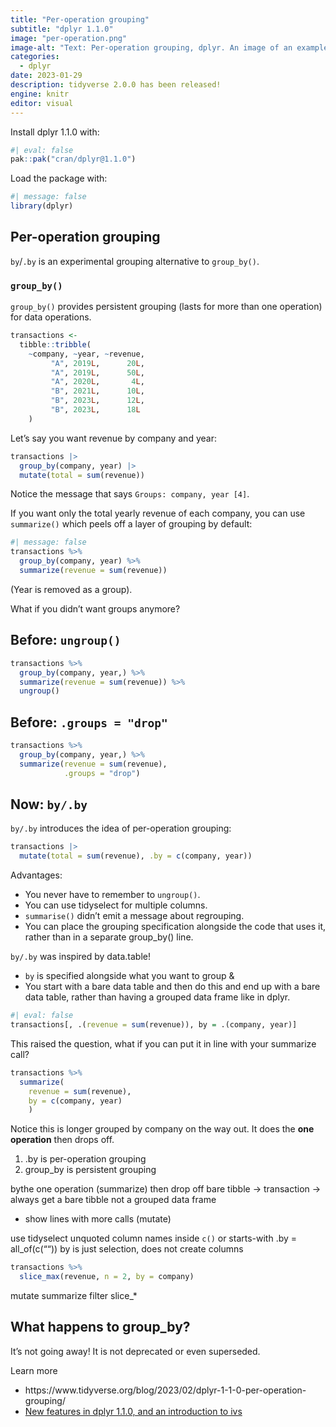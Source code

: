 ```yaml
---
title: "Per-operation grouping"
subtitle: "dplyr 1.1.0"
image: "per-operation.png"
image-alt: "Text: Per-operation grouping, dplyr. An image of an example call using by."
categories:
  - dplyr
date: 2023-01-29
description: tidyverse 2.0.0 has been released!
engine: knitr
editor: visual
---
```


Install dplyr 1.1.0 with:

```r
#| eval: false
pak::pak("cran/dplyr@1.1.0")
```

Load the package with:

```r
#| message: false
library(dplyr)
```

## Per-operation grouping

`by`/`.by` is an experimental grouping alternative to `group_by()`.

### `group_by()`

`group_by()` provides persistent grouping (lasts for more than one operation) for data operations.

```r
transactions <-
  tibble::tribble(
    ~company, ~year, ~revenue,
         "A", 2019L,      20L,
         "A", 2019L,      50L,
         "A", 2020L,       4L,
         "B", 2021L,      10L,
         "B", 2023L,      12L,
         "B", 2023L,      18L
    )
```

Let's say you want revenue by company and year:

```r
transactions |>
  group_by(company, year) |>
  mutate(total = sum(revenue))
```

Notice the message that says `Groups: company, year [4]`.

If you want only the total yearly revenue of each company, you can use `summarize()` which peels off a layer of grouping by default:

```r
#| message: false
transactions %>% 
  group_by(company, year) %>% 
  summarize(revenue = sum(revenue))
```

(Year is removed as a group).

What if you didn't want groups anymore?

:::{.panel}

## Before: `ungroup()`

```r
transactions %>% 
  group_by(company, year,) %>% 
  summarize(revenue = sum(revenue)) %>% 
  ungroup()
```

## Before: `.groups = "drop"`

```r
transactions %>% 
  group_by(company, year,) %>% 
  summarize(revenue = sum(revenue),
            .groups = "drop")
```

## Now: `by/.by`

`by/.by` introduces the idea of per-operation grouping:

```r
transactions |>
  mutate(total = sum(revenue), .by = c(company, year))
```

:::

Advantages:

* You never have to remember to `ungroup()`.
* You can use tidyselect for multiple columns.
* `summarise()` didn’t emit a message about regrouping.
* You can place the grouping specification alongside the code that uses it, rather than in a separate group_by() line.

`by/.by` was inspired by data.table!

* `by` is specified alongside what you want to group &
* You start with a bare data table and then do this and end up with a bare data table, rather than having a grouped data frame like in dplyr.

```r
#| eval: false
transactions[, .(revenue = sum(revenue)), by = .(company, year)]
```

This raised the question, what if you can put it in line with your summarize call?

```r
transactions %>% 
  summarize(
    revenue = sum(revenue), 
    by = c(company, year)
    )
```

Notice this is longer grouped by company on the way out. It does the **one operation** then drops off.

1. .by is per-operation grouping
2. group_by is persistent grouping

bythe one operation (summarize) then drop off
bare tibble -> transaction -> always get a bare tibble not a grouped data frame

- show lines with more calls (mutate)

use tidyselect unquoted column names inside `c()` or starts-with
.by = all_of(c(""))
by is just selection, does not create columns

```r
transactions %>% 
  slice_max(revenue, n = 2, by = company)
```

mutate
summarize
filter
slice_*

## What happens to group_by?

It's not going away! It is not deprecated or even superseded.

Learn more

* https://www.tidyverse.org/blog/2023/02/dplyr-1-1-0-per-operation-grouping/
* [New features in dplyr 1.1.0, and an introduction to ivs](https://www.youtube.com/watch?v=9LAML4Nr1II&t=111s)
